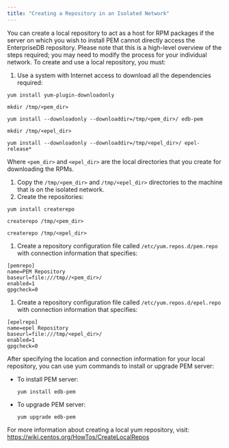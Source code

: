 ```yaml
---
title: "Creating a Repository in an Isolated Network"
---
```


<div id="creating_pem_repo_isolated_network" class="registered_link"></div>


You can create a local repository to act as a host for RPM packages if the server on which you wish to install PEM cannot directly access the EnterpriseDB repository. Please note that this is a high-level overview of the steps required; you may need to modify the process for your individual network. To create and use a local repository, you must:

1.  Use a system with Internet access to download all the dependencies required:

<!-- -->

    yum install yum-plugin-downloadonly

    mkdir /tmp/<pem_dir>

    yum install --downloadonly --downloaddir=/tmp/<pem_dir>/ edb-pem

    mkdir /tmp/<epel_dir>

    yum install --downloadonly --downloaddir=/tmp/<epel_dir>/ epel-release*

Where `<pem_dir>` and `<epel_dir>` are the local directories that you create for downloading the RPMs.

1.  Copy the `/tmp/<pem_dir>` and `/tmp/<epel_dir>` directories to the machine that is on the isolated network.
2.  Create the repositories:

<!-- -->

    yum install createrepo

    createrepo /tmp/<pem_dir>

    createrepo /tmp/<epel_dir>

1.  Create a repository configuration file called `/etc/yum.repos.d/pem.repo` with connection information that specifies:

<!-- -->

    [pemrepo]
    name=PEM Repository
    baseurl=file:///tmp//<pem_dir>/
    enabled=1
    gpgcheck=0

1.  Create a repository configuration file called `/etc/yum.repos.d/epel.repo` with connection information that specifies:

<!-- -->

    [epelrepo]
    name=epel Repository
    baseurl=file:///tmp/<epel_dir>/
    enabled=1
    gpgcheck=0

After specifying the location and connection information for your local repository, you can use yum commands to install or upgrade PEM server:

-   To install PEM server:

    `yum install edb-pem`

-   To upgrade PEM server:

    `yum upgrade edb-pem`

For more information about creating a local yum repository, visit: <https://wiki.centos.org/HowTos/CreateLocalRepos>

